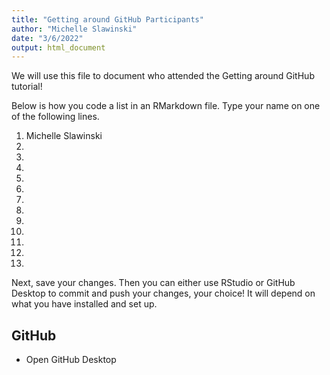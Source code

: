 ```yaml
---
title: "Getting around GitHub Participants"
author: "Michelle Slawinski"
date: "3/6/2022"
output: html_document
---
```


We will use this file to document who attended the Getting around GitHub tutorial!

Below is how you code a list in an RMarkdown file. Type your name on one of the following lines. 

1. Michelle Slawinski
1.
1.
1.
1.
1.
1.
1.
1.
1.
1.
1.
1.

Next, save your changes. Then you can either use RStudio or GitHub Desktop to commit and push your changes, your choice! It will depend on what you have installed and set up.

## GitHub
* Open GitHub Desktop
